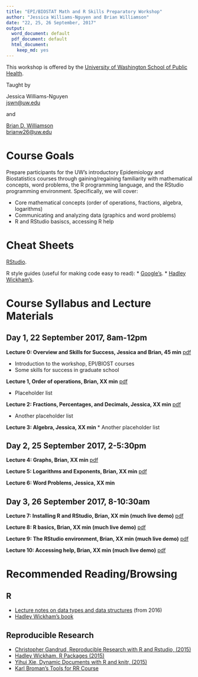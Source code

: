 ```yaml
---
title: "EPI/BIOSTAT Math and R Skills Preparatory Workshop"
author: "Jessica Williams-Nguyen and Brian Williamson"
date: "22, 25, 26 September, 2017"
output:
  word_document: default
  pdf_document: default
  html_document:
    keep_md: yes
---
```

  
  This workshop is offered by the 
[University of Washington School of Public Health](http://sph.washington.edu/).
  
Taught by

Jessica Williams-Nguyen
<br/>
  [jswn@uw.edu](mailto:jswn@uw.edu)

and

[Brian D. Williamson](http://bdwilliamson.github.io)
<br/>
  [brianw26@uw.edu](mailto:brianw26@uw.edu)

# Course Goals
Prepare participants for the UW's introductory Epidemiology and Biostatistics courses through gaining/regaining familiarity with mathematical concepts, word problems, the R programming language, and the RStudio programming environment. Specifically, we will cover:

* Core mathematical concepts (order of operations, fractions, algebra, logarithms)
* Communicating and analyzing data (graphics and word problems)
* R and RStudio basiscs, accessing R help

# Cheat Sheets

[RStudio](https://www.rstudio.com/resources/cheatsheets/).

R style guides (useful for making code easy to read):
* [Google's](https://google.github.io/styleguide/Rguide.xml).
* [Hadley Wickham's](http://adv-r.had.co.nz/Style.html).

# Course Syllabus and Lecture Materials

## Day 1, 22 September 2017, 8am-12pm

**Lecture 0: Overview and Skills for Success, Jessica and Brian, 45 min** [pdf](day_1_session_1/day_1_session_1_overview.pdf)

* Introduction to the workshop, EPI/BIOST courses
* Some skills for success in graduate school

**Lecture 1, Order of operations, Brian, XX min** [pdf](day_1_session_1/day_1_session_1_order-of-ops_negatives.pdf)

* Placeholder list 

**Lecture 2: Fractions, Percentages, and Decimals, Jessica, XX min** [pdf](placeholder)

* Another placeholder list

**Lecture 3: Algebra, Jessica, XX min**
* Another placeholder list

## Day 2, 25 September 2017, 2-5:30pm

**Lecture 4: Graphs, Brian, XX min** [pdf](day_2_session_1/day_2_session_1_graphs.pdf)

**Lecture 5: Logarithms and Exponents, Brian, XX min** [pdf](day_2_session_1/day_2_session_1_log.pdf)

**Lecture 6: Word Problems, Jessica, XX min**

## Day 3, 26 September 2017, 8-10:30am

**Lecture 7: Installing R and RStudio, Brian, XX min (much live demo)** [pdf](day_3_session_1/day_3_session_1_install.pdf)

**Lecture 8: R basics, Brian, XX min (much live demo)** [pdf](day_3_session_1/day_3_session_1_basics.pdf)

**Lecture 9: The RStudio environment, Brian, XX min (much live demo)** [pdf](day_3_session_1/day_3_session_1_rstudio.pdf)

**Lecture 10: Accessing help, Brian, XX min (much live demo)** [pdf](day_3_session_1/day_3_session_1_help.pdf)

# Recommended Reading/Browsing

## R
* [Lecture notes on data types and data structures](2016-materials/day_3_session_1_datatypes.html) (from 2016)
* [Hadley Wickham's book](http://adv-r.had.co.nz/)

## Reproducible Research

* [Christopher Gandrud, Reproducible Research with R and Rstudio, (2015)](http://www.amazon.com/Reproducible-Research-Studio-Second-Chapman-ebook/dp/B010ACWGBI/ref=tmm_kin_title_0?_encoding=UTF8&sr=&qid=)
* [Hadley Wickham, R Packages (2015)](http://www.amazon.com/R-Packages-Hadley-Wickham-ebook/dp/B00VAYCHL0/ref=pd_sim_351_6?ie=UTF8&refRID=1E8HS30WBHRCW45SEWXM)
* [Yihui Xie, Dynamic Documents with R and knitr, (2015)](http://www.amazon.com/Dynamic-Documents-knitr-Second-Chapman-ebook/dp/B00ZBYPJEW/ref=tmm_kin_title_0?_encoding=UTF8&sr=&qid=)
* [Karl Broman's Tools for RR Course](http://kbroman.org/Tools4RR/)